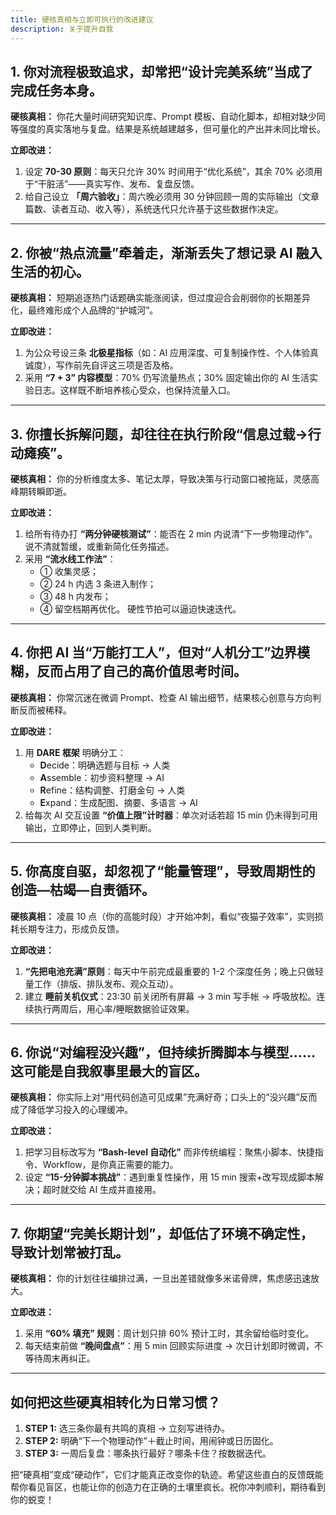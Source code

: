 ```yaml
---
title: 硬核真相与立即可执行的改进建议
description: 关于提升自我
---
```





## 1. 你对流程极致追求，却常把“设计完美系统”当成了完成任务本身。

**硬核真相：** 你花大量时间研究知识库、Prompt 模板、自动化脚本，却相对缺少同等强度的真实落地与复盘。结果是系统越建越多，但可量化的产出并未同比增长。

**立即改进：**

1.  设定 **70-30 原则**：每天只允许 30% 时间用于“优化系统”，其余 70% 必须用于“干脏活”——真实写作、发布、复盘反馈。
2.  给自己设立 **「周六验收」**：周六晚必须用 30 分钟回顾一周的实际输出（文章篇数、读者互动、收入等），系统迭代只允许基于这些数据作决定。

---

## 2. 你被“热点流量”牵着走，渐渐丢失了想记录 AI 融入生活的初心。

**硬核真相：** 短期追逐热门话题确实能涨阅读，但过度迎合会削弱你的长期差异化，最终难形成个人品牌的“护城河”。

**立即改进：**

1.  为公众号设三条 **北极星指标**（如：AI 应用深度、可复制操作性、个人体验真诚度），写作前先自评这三项是否及格。
2.  采用 **“7 + 3” 内容模型**：70% 仍写流量热点；30% 固定输出你的 AI 生活实验日志。这样既不断培养核心受众，也保持流量入口。

---

## 3. 你擅长拆解问题，却往往在执行阶段“信息过载→行动瘫痪”。

**硬核真相：** 你的分析维度太多、笔记太厚，导致决策与行动窗口被拖延，灵感高峰期转瞬即逝。

**立即改进：**

1.  给所有待办打 **“两分钟硬核测试”**：能否在 2 min 内说清“下一步物理动作”。说不清就暂缓，或重新简化任务描述。
2.  采用 **“流水线工作法”**：
    *   ① 收集灵感；
    *   ② 24 h 内选 3 条进入制作；
    *   ③ 48 h 内发布；
    *   ④ 留空档期再优化。
    硬性节拍可以逼迫快速迭代。

---

## 4. 你把 AI 当“万能打工人”，但对“人机分工”边界模糊，反而占用了自己的高价值思考时间。

**硬核真相：** 你常沉迷在微调 Prompt、检查 AI 输出细节，结果核心创意与方向判断反而被稀释。

**立即改进：**

1.  用 **DARE 框架** 明确分工：
    *   **D**ecide：明确选题与目标 → 人类
    *   **A**ssemble：初步资料整理 → AI
    *   **R**efine：结构调整、打磨金句 → 人类
    *   **E**xpand：生成配图、摘要、多语言 → AI
2.  给每次 AI 交互设置 **“价值上限”计时器**：单次对话若超 15 min 仍未得到可用输出，立即停止，回到人类判断。

---

## 5. 你高度自驱，却忽视了“能量管理”，导致周期性的创造—枯竭—自责循环。

**硬核真相：** 凌晨 10 点（你的高能时段）才开始冲刺，看似“夜猫子效率”，实则损耗长期专注力，形成负反馈。

**立即改进：**

1.  **“先把电池充满”原则**：每天中午前完成最重要的 1-2 个深度任务；晚上只做轻量工作（排版、排队发布、观众互动）。
2.  建立 **睡前关机仪式**：23:30 前关闭所有屏幕 → 3 min 写手帐 → 呼吸放松。连续执行两周后，用心率/睡眠数据验证效果。

---

## 6. 你说“对编程没兴趣”，但持续折腾脚本与模型……这可能是自我叙事里最大的盲区。

**硬核真相：** 你实际上对“用代码创造可见成果”充满好奇；口头上的“没兴趣”反而成了降低学习投入的心理缓冲。

**立即改进：**

1.  把学习目标改写为 **“Bash-level 自动化”** 而非传统编程：聚焦小脚本、快捷指令、Workflow，是你真正需要的能力。
2.  设定 **“15-分钟脚本挑战”**：遇到重复性操作，用 15 min 搜索+改写现成脚本解决；超时就交给 AI 生成并直接用。

---

## 7. 你期望“完美长期计划”，却低估了环境不确定性，导致计划常被打乱。

**硬核真相：** 你的计划往往编排过满，一旦出差错就像多米诺骨牌，焦虑感迅速放大。

**立即改进：**

1.  采用 **“60% 填充” 规则**：周计划只排 60% 预计工时，其余留给临时变化。
2.  每天结束前做 **“晚间盘点”**：用 5 min 回顾实际进度 → 次日计划即时微调，不等待周末再纠正。

---

## 如何把这些硬真相转化为日常习惯？

1.  **STEP 1:** 选三条你最有共鸣的真相 → 立刻写进待办。
2.  **STEP 2:** 明确“下一个物理动作”＋截止时间，用闹钟或日历固化。
3.  **STEP 3:** 一周后复盘：哪条执行最好？哪条卡住？按数据迭代。

把“硬真相”变成“硬动作”，它们才能真正改变你的轨迹。希望这些直白的反馈既能帮你看见盲区，也能让你的创造力在正确的土壤里疯长。祝你冲刺顺利，期待看到你的蜕变！